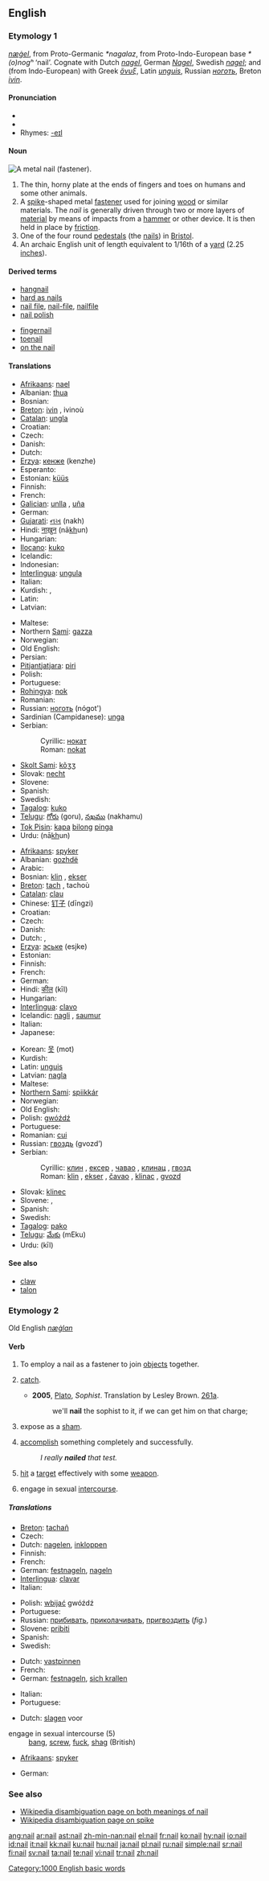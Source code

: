 {{wikipedia|dab=Nail}}
==English==

===Etymology 1===
{{OE.}} ''[[nægel|næġel]]'', from Proto-Germanic ''*nagalaz'', from Proto-Indo-European base ''*(o)nogʰ'' ‘nail’.  Cognate with Dutch ''[[nagel]]'', German ''[[Nagel]]'', Swedish ''[[nagel]]''; and (from Indo-European) with Greek ''[[ὄνυξ]]'', Latin ''[[unguis]]'', Russian ''[[ноготь]]'', Breton ''[[ivin]]''.

{{rfc-level|check placement of Pronunciation}}

====Pronunciation====
* {{IPA|/neɪl/}}
* {{audio|en-us-nail.ogg|Audio (US)}}
* Rhymes: [[Rhymes:English:-eɪl|-eɪl]]

====Noun====
[[Image:Najlo.jpg|thumb|right|A metal nail (fastener).]]
{{en-noun}}

# The thin, horny plate at the ends of fingers and toes on humans and some other animals.
# A [[spike]]-shaped metal [[fastener]] used for joining [[wood]] or similar materials.  The ''nail'' is generally driven through two or more layers of [[material]] by means of impacts from a [[hammer]] or other device.  It is then held in place by [[friction]].
# One of the four round [[pedestal]]s (the [[nails]]) in [[Bristol]].
# An archaic English unit of length equivalent to 1/16th of a [[yard]] (2.25 [[inch]]es).

====Derived terms====
{{top2}}
* [[hangnail]]
* [[hard as nails]]
* [[nail file]], [[nail-file]], [[nailfile]]
* [[nail polish]]
{{mid2}}
* [[fingernail]]
* [[toenail]]
* [[on the nail]]
{{bottom}}

====Translations====
{{trans-top|on fingers and toes}}
* [[Afrikaans]]: [[nael]]
* Albanian: [[thua]] {{f}}
* Bosnian: {{t-|bs|nokat|m}}
* [[Breton]]: [[ivin]] {{m}}, ivinoù {{p}}
* [[Catalan]]: [[ungla]] {{f}}
* Croatian: {{t-|hr|nokat|m}}
* Czech: {{t-|cs|nehet|m}}
* Danish: {{t-|da|negl}}
* Dutch: {{t+|nl|nagel|m}}
* [[Erzya]]: [[кенже]] (kenzhe)
* Esperanto: {{t-|eo|ungo|xs=Esperanto}}
* Estonian: [[küüs]]
* Finnish: {{t+|fi|kynsi}}
* French: {{t+|fr|ongle|m}}
* [[Galician]]: [[unlla]] {{f}}, [[uña]] {{f}}
* German: {{t+|de|Nagel|m}}
* [[Gujarati]]: [[નખ]] (nakh) {{m}}
* Hindi: [[नाख़ुन]] (nā<u>kh</u>un) {{m}}
* Hungarian: {{t+|hu|köröm}}
* [[Ilocano]]: [[kuko]]
* Icelandic: {{t+|is|nögl|f}}
* Indonesian: {{t+|id|kuku|xs=Indonesian}}
* [[Interlingua]]: [[ungula]]
* Italian: {{t-|it|unghia|f}}
* Kurdish: {{KUchar|[[نینۆک]]}}, {{KUchar|[[نیوخان]]}}
* Latin: {{t-|la|clavus}}
* Latvian: {{t-|lv|nags|m|xs=Latvian}}
{{trans-mid}}
* Maltese: {{t-|mt|difer|xs=Maltese}}
* Northern [[Sami]]: [[gazza]]
* Norwegian: {{t+|no|negl|m}}
* Old English: {{t-|ang|nægel|alt=næġel|xs=Old English}}
* Persian: {{t-|fa|ناخن|sc=FAchar|xs=Persian}}
* [[Pitjantjatjara]]: [[piri]]
* Polish: {{t+|pl|paznokieć|m}}
* Portuguese: {{t+|pt|unha|f}}
* [[Rohingya]]: [[nok]]
* Romanian: {{t-|ro|unghie|f}}
* Russian: [[ноготь]] {{m}} (nógot')
* Sardinian (Campidanese): [[unga]] {{f}}
* Serbian:
*: Cyrillic: [[нокат#Serbian|нокат]] {{m}}
*: Roman: [[nokat#Serbian|nokat]] {{m}}
* [[Skolt Sami]]: [[kõʒʒ]]
* Slovak: [[necht]] {{m}}
* Slovene: {{t+|sl|noht|m}}
* Spanish: {{t+|es|uña|f}}
* Swedish: {{t+|sv|nagel|c}}
* [[Tagalog]]: [[kuko]]
* [[Telugu]]: [[గోరు]] (goru), [[నఖము]] (nakhamu)
* [[Tok Pisin]]: [[kapa]] [[bilong]] [[pinga]]
* Urdu: {{URchar|[[ناخن]]}} (nā<u>kh</u>un) {{m}}
{{trans-bottom}}

{{trans-top|spike-shaped metal fastener used for joining wood or similar materials}}
* [[Afrikaans]]: [[spyker]]
* Albanian: [[gozhdë]] {{f}}
* Arabic: {{Arab|[[مسمار]]}} {{IPAchar|(mismār)}} {{m}}
* Bosnian: [[klin]] {{m}}, [[ekser]] {{m}}
* [[Breton]]: [[tach]] {{m}}, tachoù {{p}}
* [[Catalan]]: [[clau]] {{m}}
* Chinese: [[钉子]] (dīngzi)
* Croatian: {{t-|hr|čavao|m}}
* Czech: {{t-|cs|hřebík|m}}
* Danish: {{t-|da|nagle}}
* Dutch: {{t+|nl|nagel|m}}, {{t+|nl|spijker}}
* [[Erzya]]: [[эське]] (esjke)
* Estonian: {{t-|et|nael}}
* Finnish: {{t+|fi|naula}}
* French: {{t+|fr|clou|m}}
* German: {{t+|de|Nagel|m}}
* Hindi: [[कील]] (kīl) {{f}}
* Hungarian: {{t+|hu|szög}}
* [[Interlingua]]: [[clavo]]
* Icelandic: [[nagli]] {{m}}, [[saumur]] {{m}}
* Italian: {{t+|it|chiodo|m}}
* Japanese: {{t-|ja|くぎ|tr=kugi|sc=Jpan}}
{{trans-mid}}
* Korean: [[못]] (mot)
* Kurdish: {{KUchar|[[بزمار]]}}
* Latin: [[unguis]]
* Latvian: [[nagla]] {{f}}
* Maltese: {{t-|mt|musmar|xs=Maltese}}
* [[Northern Sami]]: [[spiikkár]]
* Norwegian: {{t-|no|spiker}}
* Old English: {{t-|ang|nægel|alt=næġel|xs=Old English}}
* Polish: [[gwóźdź]] {{m}}
* Portuguese: {{t+|pt|prego|m}}
* Romanian: [[cui]] {{f|m}}
* Russian: [[гвоздь]] (gvozd’) {{m}}
* Serbian:
*: Cyrillic: [[клин#Serbian|клин]] {{m}}, [[ексер#Serbian|ексер]] {{m}}, [[чавао]] {{m}}, [[клинац]] {{m}}, [[гвозд]] {{m}}
*: Roman: [[klin#Serbian|klin]] {{m}}, [[ekser#Serbian|ekser]] {{m}}, [[čavao]] {{m}}, [[klinac]] {{m}}, [[gvozd]] {{m}}
* Slovak: [[klinec]] {{m}}
* Slovene: {{t+|sl|žebelj|m}}, {{t-|sl|cvek}}
* Spanish: {{t+|es|clavo|m}}
* Swedish: {{t+|sv|spik|c}}
* [[Tagalog]]: [[pako]]
* [[Telugu]]: [[మేకు]] (mEku)
* Urdu: {{URchar|[[کیل]]}} (kīl) {{f}}
{{trans-bottom}}

{{trans-top|one of the four round pedestals (the nails) in Bristol}}
{{trans-mid}}
{{trans-bottom}}

====See also====
* [[claw]]
* [[talon]]

===Etymology 2===
Old English ''[[næġlan]]''

====Verb====
{{en-verb}}

# To employ a nail as a fastener to join [[objects]] together.
# {{slang}} [[catch]].
#* '''2005''', [[w:Plato|Plato]], ''Sophist''.  Translation by Lesley Brown. [[w:Stephanus pagination|261a]].
#*: we'll '''nail''' the sophist to it, if we can get him on that charge;
# {{slang}} expose as a [[sham]].
# {{slang}} [[accomplish]] something completely and successfully.
#: ''I really '''nailed''' that test.''
# {{slang}} [[hit]] a [[target]] effectively with some [[weapon]].
# {{slang}} engage in sexual [[intercourse]].

=====Translations=====
{{trans-top|employ a nail as a fastener}}
* [[Breton]]: [[tachañ]]
* Czech: {{t-|cs|přibít}}
* Dutch: [[nagelen]], [[inkloppen]]
* Finnish: {{t-|fi|naulata}}
* French: {{t+|fr|clouer}}
* German: [[festnageln]], [[nageln]]
* [[Interlingua]]: [[clavar]]
* Italian: {{t-|it|inchiodare}}
{{trans-mid}}
* Polish: [[wbijać]] gwóźdź
* Portuguese: {{t+|pt|pregar}}
* Russian: [[прибивать]], [[приколачивать]], [[пригвоздить]] (''fig.'')
* Slovene: [[pribiti]]
* Spanish: {{t-|es|clavetear}}
* Swedish: {{t+|sv|spika}}
{{trans-bottom}}

{{trans-top|catch}}
* Dutch: [[vastpinnen]]
* French: {{t+|fr|choper}}
* German: [[festnageln]], [[sich krallen]]
{{trans-mid}}
* Italian: {{t-|it|inchiodare}}
* Portuguese: {{t+|pt|pegar}}
{{trans-bottom}}

{{trans-top|expose as a sham}}
{{trans-mid}}
{{trans-bottom}}

{{trans-top|accomplish something completely and successfully}}
* Dutch: [[slagen]] voor
{{trans-mid}}
{{trans-bottom}}

{{trans-top|hit a target effectively with some weapon}}
{{trans-mid}}
{{trans-bottom}}

;engage in sexual intercourse (5)
: [[bang]], [[screw]],  [[fuck]], [[shag]] (British)
{{top}}
* [[Afrikaans]]: [[spyker]]
{{mid}}
* German: {{t+|de|nageln}}
{{bottom}}

===See also===
* [[w:Nail|Wikipedia disambiguation page on both meanings of nail]]
* [[w:Spike|Wikipedia disambiguation page on spike]]

[[Category:1000 English basic words]]

[[ang:nail]]
[[ar:nail]]
[[ast:nail]]
[[zh-min-nan:nail]]
[[el:nail]]
[[fr:nail]]
[[ko:nail]]
[[hy:nail]]
[[io:nail]]
[[id:nail]]
[[it:nail]]
[[kk:nail]]
[[ku:nail]]
[[hu:nail]]
[[ja:nail]]
[[pl:nail]]
[[ru:nail]]
[[simple:nail]]
[[sr:nail]]
[[fi:nail]]
[[sv:nail]]
[[ta:nail]]
[[te:nail]]
[[vi:nail]]
[[tr:nail]]
[[zh:nail]]